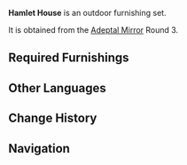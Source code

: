 {{Furnishing Infobox
|id             = 350018
|image          = Furnishing Set Hamlet House Display.png
|category       = Outdoor Set
|subcategory    = Set
|rarity         = 4
|adeptal_energy = 350
|load           = 740
|description    = A common dwelling found in Mondstadt's countryside. There is a rather large space between the fence and the house, all the better to plant some produce with which to provide some food self-sufficiency.
|blueprint      = Adeptal Mirror
|adeptal mirror = 3
}}
'''Hamlet House''' is an outdoor furnishing set.

It is obtained from the [[Adeptal Mirror]] Round 3.

==Required Furnishings==
{{Recipe
|type = Furnishing Set
|Pine Street Light = 1
|"The Color of the Wind" = 1
|Classic Country Home = 1
|Sturdy Pine Fence = 6
|"Green Fountain" = 3
|sort = Pine Street Light,"The Color of the Wind",Classic Country Home,Sturdy Pine Fence,"Green Fountain"
|yield = 0
}}

==Other Languages==
{{Other Languages
|en      = Hamlet House
|zhs     = 村镇院落
|zhs_rm  = Cūnzhèn Yuànluò
|zht     = 村鎮院落
|zht_rm  = Cūnzhèn Yuànluò
|zh_tl   = 
|ja      = 町の民家
|ja_rm   = Machi no Minka
|ja_tl   = Small Town Private House
|ko      = 마을 정원
|ko_rm   = 
|ko_tl   = 
|es      = Casa de aldea
|es_tl   = Hamlet House
|fr      = Maison de village
|fr_tl   = Village House
|ru      = Деревенский дом
|ru_tl   = 
|th      = ลานหมู่บ้าน
|th_rm   = 
|th_tl   = 
|vi      = Sân Nhỏ Thôn Trấn
|vi_tl   = 
|de      = Dorfhof
|de_tl   = Village Yard
|id      = Rumah Pedesaan
|id_tl   = Village House
|pt      = Pátio da Vila
|pt_tl   = 
}}

==Change History==
{{Change History|1.5}}

==Navigation==
{{Furnishing Navbox/Sets|type=regular}}